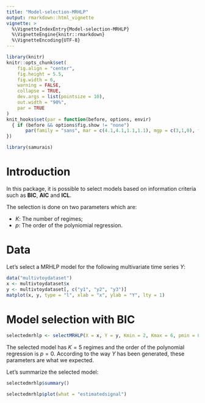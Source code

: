 ```yaml
---
title: "Model-selection-MRHLP"
output: rmarkdown::html_vignette
vignette: >
  %\VignetteIndexEntry{Model-selection-MRHLP}
  %\VignetteEngine{knitr::rmarkdown}
  %\VignetteEncoding{UTF-8}
---
```


```r
library(knitr)
knitr::opts_chunk$set(
	fig.align = "center",
	fig.height = 5.5,
	fig.width = 6,
	warning = FALSE,
	collapse = TRUE,
	dev.args = list(pointsize = 10),
	out.width = "90%",
	par = TRUE
)
knit_hooks$set(par = function(before, options, envir)
  { if (before && options$fig.show != "none") 
       par(family = "sans", mar = c(4.1,4.1,1.1,1.1), mgp = c(3,1,0), tcl = -0.5)
})
```

```r
library(samurais)
```

# Introduction

In this package, it is possible to select models based on information criteria 
such as **BIC**, **AIC** and **ICL**.

The selection is done on two parameters which are:

 * $K$: The number of regimes;
 * $p$: The order of the polyniomial regression.

# Data

Let's select a MRHLP model for the following multivariate time series $Y$:

```r
data("multivtoydataset")
x <- multivtoydataset$x
y <- multivtoydataset[, c("y1", "y2", "y3")]
matplot(x, y, type = "l", xlab = "x", ylab = "Y", lty = 1)
```

# Model selection with BIC

```r
selectedmrhlp <- selectMRHLP(X = x, Y = y, Kmin = 2, Kmax = 6, pmin = 0, pmax = 3)
```

The selected model has $K = 5$ regimes and the order of the polynomial 
regression is $p = 0$. According to the way $Y$ has been generated, these 
parameters are what we expected.

Let's summarize the selected model:

```r
selectedmrhlp$summary()
```

```r
selectedmrhlp$plot(what = "estimatedsignal")
```

